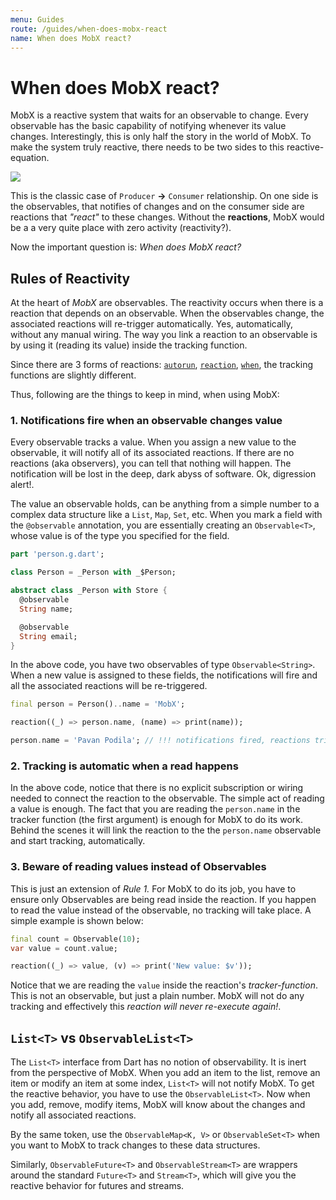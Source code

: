 ```yaml
---
menu: Guides
route: /guides/when-does-mobx-react
name: When does MobX react?
---
```


# When does MobX react?

MobX is a reactive system that waits for an observable to change. Every observable has the basic capability of notifying whenever its value changes. Interestingly, this is only half the story in the world of MobX. To make the system truly reactive, there needs to be two sides to this reactive-equation.


<img src={reactiveEquation} />

This is the classic case of `Producer` **→** `Consumer` relationship. On one side is the observables, that notifies of changes and on the consumer side are reactions that _"react"_ to these changes. Without the **reactions**, MobX would be a a very quite place with zero activity (reactivity?).

Now the important question is: _When does MobX react?_

## Rules of Reactivity

At the heart of _MobX_ are observables. The reactivity occurs when there is a reaction that depends on an observable. When the observables change, the associated reactions will re-trigger automatically. Yes, automatically, without any manual wiring. The way you link a reaction to an observable is by using it (reading its value) inside the tracking function.

Since there are 3 forms of reactions: [`autorun`](/api/reaction#autorun), [`reaction`](/api/reaction#reaction), [`when`](/api/reaction#when), the tracking functions are slightly different.

Thus, following are the things to keep in mind, when using MobX:

### 1. Notifications fire when an observable changes value

Every observable tracks a value. When you assign a new value to the observable, it will notify all of its associated reactions. If there are no reactions (aka observers), you can tell that nothing will happen. The notification will be lost in the deep, dark abyss of software. Ok, digression alert!.

The value an observable holds, can be anything from a simple number to a complex data structure like a `List`, `Map`, `Set`, etc. When you mark a field with the `@observable` annotation, you are essentially creating an `Observable<T>`, whose value is of the type you specified for the field.

```dart
part 'person.g.dart';

class Person = _Person with _$Person;

abstract class _Person with Store {
  @observable
  String name;

  @observable
  String email;
}
```

In the above code, you have two observables of type `Observable<String>`. When a new value is assigned to these fields, the notifications will fire and all the associated reactions will be re-triggered.

```dart
final person = Person()..name = 'MobX';

reaction((_) => person.name, (name) => print(name));

person.name = 'Pavan Podila'; // !!! notifications fired, reactions triggered !!!
```

### 2. Tracking is automatic when a read happens

In the above code, notice that there is no explicit subscription or wiring needed to connect the reaction to the observable. The simple act of reading a value is enough. The fact that you are reading the `person.name` in the tracker function (the first argument) is enough for MobX to do its work. Behind the scenes it will link the reaction to the the `person.name` observable and start tracking, automatically.

### 3. Beware of reading values instead of Observables

This is just an extension of _Rule 1._ For MobX to do its job, you have to ensure only Observables are being read inside the reaction. If you happen to read the value instead of the observable, no tracking will take place. A simple example is shown below:

```dart
final count = Observable(10);
var value = count.value;

reaction((_) => value, (v) => print('New value: $v'));
```

Notice that we are reading the `value` inside the reaction's _tracker-function_. This is not an observable, but just a plain number. MobX will not do any tracking and effectively this _reaction will never re-execute again!_.

## `List<T>` vs `ObservableList<T>`

The `List<T>` interface from Dart has no notion of observability. It is inert from the perspective of MobX. When you add an item to the list, remove an item or modify an item at some index, `List<T>` will not notify MobX. To get the reactive behavior, you have to use the `ObservableList<T>`. Now when you add, remove, modify items, MobX will know about the changes and notify all associated reactions.

By the same token, use the `ObservableMap<K, V>` or `ObservableSet<T>` when you want to MobX to track changes to these data structures.

Similarly, `ObservableFuture<T>` and `ObservableStream<T>` are wrappers around the standard `Future<T>` and `Stream<T>`, which will give you the reactive behavior for futures and streams.
